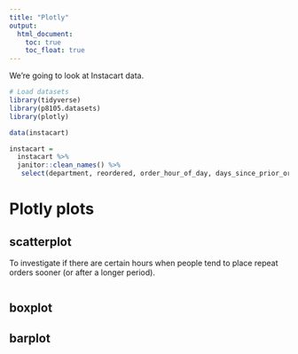 ```yaml
---
title: "Plotly"
output: 
  html_document:
    toc: true
    toc_float: true
---
```

We're going to look at Instacart data.

```r
# Load datasets
library(tidyverse)
library(p8105.datasets)
library(plotly)
```

```r
data(instacart)

instacart = 
  instacart %>%
  janitor::clean_names() %>%
   select(department, reordered, order_hour_of_day, days_since_prior_order, order_dow, add_to_cart_order)

```

# Plotly plots
## scatterplot
To investigate if there are certain hours when people tend to place repeat orders sooner (or after a longer period).
```r


```

## boxplot


## barplot

